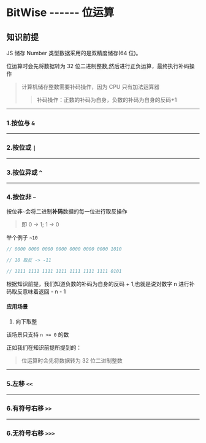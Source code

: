 # BitWise ------ 位运算

## 知识前提

JS 储存 Number 类型数据采用的是双精度储存(64 位)。

位运算时会先将数据转为 32 位二进制整数,然后进行正负运算，最终执行补码操作

> 计算机储存整数需要补码操作，因为 CPU 只有加法运算器
>
> > 补码操作：正数的补码为自身，负数的补码为自身的反码+1

---

### 1.按位与 `&`

---

### 2.按位或 `|`

---

### 3.按位异或 `^`

---

### 4.按位非 `~`

按位非`~`会将二进制**补码**数据的每一位进行取反操作

> 即 0 -> 1; 1 -> 0

举个例子 `~10`

```js
// 0000 0000 0000 0000 0000 0000 0000 1010

// 10 取反 -> -11

// 1111 1111 1111 1111 1111 1111 1111 0101
```

根据知识前提，我们知道负数的补码为自身的反码 + 1,也就是说对数字 n 进行补码取反意味着返回 - n - 1

<BitWiseDemo title="按位非取反" operator="~" />

#### 应用场景

1. 向下取整

该场景只支持 `n >= 0` 的数

正如我们在<Anchor target="知识前提">知识前提</Anchor>所提到的：

> 位运算时会先将数据转为 32 位二进制整数

<BitWiseDemo title="按位非向下取整" operator="~" />

---

### 5.左移 `<<`

---

### 6.有符号右移 `>>`

---

### 6.无符号右移 `>>>`
